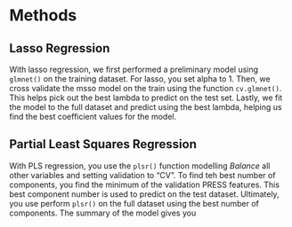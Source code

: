 # Methods

## Lasso Regression

With lasso regression, we first performed a preliminary model using `glmnet()` on the training dataset. For lasso, you set alpha to 1. Then, we cross validate the msso model on the train using the function `cv.glmnet()`. This helps pick out the best lambda to predict on the test set. Lastly, we fit the model to the full dataset and predict using the best lambda, helping us find the best coefficient values for the model. 

## Partial Least Squares Regression

With PLS regression, you use the  `plsr()` function modelling  *Balance* all other variables and setting validation to "CV". To find teh best number of components, you find the minimum of the validation PRESS features. This best component number is used to predict on the test dataset. Ultimately, you use perform `plsr()` on the full dataset using the best number of components. The summary of the model gives you 